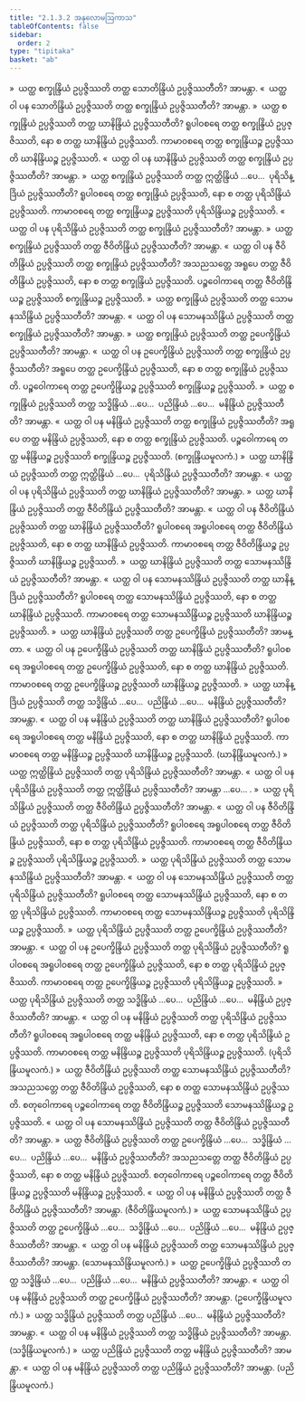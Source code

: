 ```yaml
---
title: "2.1.3.2 အနုလောမဩကာသ"
tableOfContents: false
sidebar:
  order: 2
type: "tipitaka"
basket: "ab"
---
```



<DynamicBreadcrumb />

<Division number="290">

<Paragraph number="2514">
»  ယတ္ထ စက္ခုန္ဒြိယံ ဥပ္ပဇ္ဇိဿတိ တတ္ထ သောတိန္ဒြိယံ ဥပ္ပဇ္ဇိဿတီတိ? အာမန္တာ.
</Paragraph>

<Paragraph number="2515">
«  ယတ္ထ ဝါ ပန သောတိန္ဒြိယံ ဥပ္ပဇ္ဇိဿတိ တတ္ထ စက္ခုန္ဒြိယံ ဥပ္ပဇ္ဇိဿတီတိ? အာမန္တာ.
</Paragraph>

<Paragraph number="2516">
»  ယတ္ထ စက္ခုန္ဒြိယံ ဥပ္ပဇ္ဇိဿတိ တတ္ထ ဃာနိန္ဒြိယံ ဥပ္ပဇ္ဇိဿတီတိ?
</Paragraph>

<Paragraph number="2517">
ရူပါဝစရေ တတ္ထ စက္ခုန္ဒြိယံ ဥပ္ပဇ္ဇိဿတိ, နော စ တတ္ထ ဃာနိန္ဒြိယံ ဥပ္ပဇ္ဇိဿတိ. ကာမာဝစရေ တတ္ထ စက္ခုန္ဒြိယဉ္စ ဥပ္ပဇ္ဇိဿတိ ဃာနိန္ဒြိယဉ္စ ဥပ္ပဇ္ဇိဿတိ.
</Paragraph>

<Paragraph number="2518">
«  ယတ္ထ ဝါ ပန ဃာနိန္ဒြိယံ ဥပ္ပဇ္ဇိဿတိ တတ္ထ စက္ခုန္ဒြိယံ ဥပ္ပဇ္ဇိဿတီတိ? အာမန္တာ.
</Paragraph>

<Paragraph number="2519">
»  ယတ္ထ စက္ခုန္ဒြိယံ ဥပ္ပဇ္ဇိဿတိ တတ္ထ ဣတ္ထိန္ဒြိယံ …ပေ…  ပုရိသိန္ဒြိယံ ဥပ္ပဇ္ဇိဿတီတိ?
</Paragraph>

<Paragraph number="2520">
ရူပါဝစရေ တတ္ထ စက္ခုန္ဒြိယံ ဥပ္ပဇ္ဇိဿတိ, နော စ တတ္ထ ပုရိသိန္ဒြိယံ ဥပ္ပဇ္ဇိဿတိ. ကာမာဝစရေ တတ္ထ စက္ခုန္ဒြိယဉ္စ ဥပ္ပဇ္ဇိဿတိ ပုရိသိန္ဒြိယဉ္စ ဥပ္ပဇ္ဇိဿတိ.
</Paragraph>

<Paragraph number="2521">
«  ယတ္ထ ဝါ ပန ပုရိသိန္ဒြိယံ ဥပ္ပဇ္ဇိဿတိ တတ္ထ စက္ခုန္ဒြိယံ ဥပ္ပဇ္ဇိဿတီတိ? အာမန္တာ.
</Paragraph>

<Paragraph number="2522">
»  ယတ္ထ စက္ခုန္ဒြိယံ ဥပ္ပဇ္ဇိဿတိ တတ္ထ ဇီဝိတိန္ဒြိယံ ဥပ္ပဇ္ဇိဿတီတိ? အာမန္တာ.
</Paragraph>

<Paragraph number="2523">
«  ယတ္ထ ဝါ ပန ဇီဝိတိန္ဒြိယံ ဥပ္ပဇ္ဇိဿတိ တတ္ထ စက္ခုန္ဒြိယံ ဥပ္ပဇ္ဇိဿတီတိ?
</Paragraph>

<Paragraph number="2524">
အသညသတ္တေ အရူပေ တတ္ထ ဇီဝိတိန္ဒြိယံ ဥပ္ပဇ္ဇိဿတိ, နော စ တတ္ထ စက္ခုန္ဒြိယံ ဥပ္ပဇ္ဇိဿတိ. ပဉ္စဝေါကာရေ တတ္ထ ဇီဝိတိန္ဒြိယဉ္စ ဥပ္ပဇ္ဇိဿတိ စက္ခုန္ဒြိယဉ္စ ဥပ္ပဇ္ဇိဿတိ.
</Paragraph>

<Paragraph number="2525">
»  ယတ္ထ စက္ခုန္ဒြိယံ ဥပ္ပဇ္ဇိဿတိ တတ္ထ သောမနဿိန္ဒြိယံ ဥပ္ပဇ္ဇိဿတီတိ? အာမန္တာ.
</Paragraph>

<Paragraph number="2526">
«  ယတ္ထ ဝါ ပန သောမနဿိန္ဒြိယံ ဥပ္ပဇ္ဇိဿတိ တတ္ထ စက္ခုန္ဒြိယံ ဥပ္ပဇ္ဇိဿတီတိ? အာမန္တာ.
</Paragraph>

<Paragraph number="2527">
»  ယတ္ထ စက္ခုန္ဒြိယံ ဥပ္ပဇ္ဇိဿတိ တတ္ထ ဥပေက္ခိန္ဒြိယံ ဥပ္ပဇ္ဇိဿတီတိ? အာမန္တာ.
</Paragraph>

<Paragraph number="2528">
«  ယတ္ထ ဝါ ပန ဥပေက္ခိန္ဒြိယံ ဥပ္ပဇ္ဇိဿတိ တတ္ထ စက္ခုန္ဒြိယံ ဥပ္ပဇ္ဇိဿတီတိ?
</Paragraph>

<Paragraph number="2529">
အရူပေ တတ္ထ ဥပေက္ခိန္ဒြိယံ ဥပ္ပဇ္ဇိဿတိ, နော စ တတ္ထ စက္ခုန္ဒြိယံ ဥပ္ပဇ္ဇိဿတိ. ပဉ္စဝေါကာရေ တတ္ထ ဥပေက္ခိန္ဒြိယဉ္စ ဥပ္ပဇ္ဇိဿတိ စက္ခုန္ဒြိယဉ္စ ဥပ္ပဇ္ဇိဿတိ.
</Paragraph>

<Paragraph number="2530">
»  ယတ္ထ စက္ခုန္ဒြိယံ ဥပ္ပဇ္ဇိဿတိ တတ္ထ သဒ္ဓိန္ဒြိယံ …ပေ…  ပညိန္ဒြိယံ …ပေ…  မနိန္ဒြိယံ ဥပ္ပဇ္ဇိဿတီတိ? အာမန္တာ.
</Paragraph>

<Paragraph number="2531">
«  ယတ္ထ ဝါ ပန မနိန္ဒြိယံ ဥပ္ပဇ္ဇိဿတိ တတ္ထ စက္ခုန္ဒြိယံ ဥပ္ပဇ္ဇိဿတီတိ?
</Paragraph>

<Paragraph number="2532">
အရူပေ တတ္ထ မနိန္ဒြိယံ ဥပ္ပဇ္ဇိဿတိ, နော စ တတ္ထ စက္ခုန္ဒြိယံ ဥပ္ပဇ္ဇိဿတိ. ပဉ္စဝေါကာရေ တတ္ထ မနိန္ဒြိယဉ္စ ဥပ္ပဇ္ဇိဿတိ စက္ခုန္ဒြိယဉ္စ ဥပ္ပဇ္ဇိဿတိ. (စက္ခုန္ဒြိယမူလကံ.)
</Paragraph>

</Division>
<Division number="291">

<Paragraph number="2533">
»  ယတ္ထ ဃာနိန္ဒြိယံ ဥပ္ပဇ္ဇိဿတိ တတ္ထ ဣတ္ထိန္ဒြိယံ …ပေ…  ပုရိသိန္ဒြိယံ ဥပ္ပဇ္ဇိဿတီတိ? အာမန္တာ.
</Paragraph>

<Paragraph number="2534">
«  ယတ္ထ ဝါ ပန ပုရိသိန္ဒြိယံ ဥပ္ပဇ္ဇိဿတိ တတ္ထ ဃာနိန္ဒြိယံ ဥပ္ပဇ္ဇိဿတီတိ? အာမန္တာ.
</Paragraph>

<Paragraph number="2535">
»  ယတ္ထ ဃာနိန္ဒြိယံ ဥပ္ပဇ္ဇိဿတိ တတ္ထ ဇီဝိတိန္ဒြိယံ ဥပ္ပဇ္ဇိဿတီတိ? အာမန္တာ.
</Paragraph>

<Paragraph number="2536">
«  ယတ္ထ ဝါ ပန ဇီဝိတိန္ဒြိယံ ဥပ္ပဇ္ဇိဿတိ တတ္ထ ဃာနိန္ဒြိယံ ဥပ္ပဇ္ဇိဿတီတိ?
</Paragraph>

<Paragraph number="2537">
ရူပါဝစရေ အရူပါဝစရေ တတ္ထ ဇီဝိတိန္ဒြိယံ ဥပ္ပဇ္ဇိဿတိ, နော စ တတ္ထ ဃာနိန္ဒြိယံ ဥပ္ပဇ္ဇိဿတိ. ကာမာဝစရေ တတ္ထ ဇီဝိတိန္ဒြိယဉ္စ ဥပ္ပဇ္ဇိဿတိ ဃာနိန္ဒြိယဉ္စ ဥပ္ပဇ္ဇိဿတိ.
</Paragraph>

<Paragraph number="2538">
»  ယတ္ထ ဃာနိန္ဒြိယံ ဥပ္ပဇ္ဇိဿတိ တတ္ထ သောမနဿိန္ဒြိယံ ဥပ္ပဇ္ဇိဿတီတိ? အာမန္တာ.
</Paragraph>

<Paragraph number="2539">
«  ယတ္ထ ဝါ ပန သောမနဿိန္ဒြိယံ ဥပ္ပဇ္ဇိဿတိ တတ္ထ ဃာနိန္ဒြိယံ ဥပ္ပဇ္ဇိဿတီတိ?
</Paragraph>

<Paragraph number="2540">
ရူပါဝစရေ တတ္ထ သောမနဿိန္ဒြိယံ ဥပ္ပဇ္ဇိဿတိ, နော စ တတ္ထ ဃာနိန္ဒြိယံ ဥပ္ပဇ္ဇိဿတိ. ကာမာဝစရေ တတ္ထ သောမနဿိန္ဒြိယဉ္စ ဥပ္ပဇ္ဇိဿတိ ဃာနိန္ဒြိယဉ္စ ဥပ္ပဇ္ဇိဿတိ.
</Paragraph>

<Paragraph number="2541">
»  ယတ္ထ ဃာနိန္ဒြိယံ ဥပ္ပဇ္ဇိဿတိ တတ္ထ ဥပေက္ခိန္ဒြိယံ ဥပ္ပဇ္ဇိဿတီတိ? အာမန္တာ.
</Paragraph>

<Paragraph number="2542">
«  ယတ္ထ ဝါ ပန ဥပေက္ခိန္ဒြိယံ ဥပ္ပဇ္ဇိဿတိ တတ္ထ ဃာနိန္ဒြိယံ ဥပ္ပဇ္ဇိဿတီတိ?
</Paragraph>

<Paragraph number="2543">
ရူပါဝစရေ အရူပါဝစရေ တတ္ထ ဥပေက္ခိန္ဒြိယံ ဥပ္ပဇ္ဇိဿတိ, နော စ တတ္ထ ဃာနိန္ဒြိယံ ဥပ္ပဇ္ဇိဿတိ. ကာမာဝစရေ တတ္ထ ဥပေက္ခိန္ဒြိယဉ္စ ဥပ္ပဇ္ဇိဿတိ ဃာနိန္ဒြိယဉ္စ ဥပ္ပဇ္ဇိဿတိ.
</Paragraph>

<Paragraph number="2544">
»  ယတ္ထ ဃာနိန္ဒြိယံ ဥပ္ပဇ္ဇိဿတိ တတ္ထ သဒ္ဓိန္ဒြိယံ …ပေ…  ပညိန္ဒြိယံ …ပေ…  မနိန္ဒြိယံ ဥပ္ပဇ္ဇိဿတီတိ? အာမန္တာ.
</Paragraph>

<Paragraph number="2545">
«  ယတ္ထ ဝါ ပန မနိန္ဒြိယံ ဥပ္ပဇ္ဇိဿတိ တတ္ထ ဃာနိန္ဒြိယံ ဥပ္ပဇ္ဇိဿတီတိ?
</Paragraph>

<Paragraph number="2546">
ရူပါဝစရေ အရူပါဝစရေ တတ္ထ မနိန္ဒြိယံ ဥပ္ပဇ္ဇိဿတိ, နော စ တတ္ထ ဃာနိန္ဒြိယံ ဥပ္ပဇ္ဇိဿတိ. ကာမာဝစရေ တတ္ထ မနိန္ဒြိယဉ္စ ဥပ္ပဇ္ဇိဿတိ ဃာနိန္ဒြိယဉ္စ ဥပ္ပဇ္ဇိဿတိ. (ဃာနိန္ဒြိယမူလကံ.)
</Paragraph>

</Division>
<Division number="292">

<Paragraph number="2547">
»  ယတ္ထ ဣတ္ထိန္ဒြိယံ ဥပ္ပဇ္ဇိဿတိ တတ္ထ ပုရိသိန္ဒြိယံ ဥပ္ပဇ္ဇိဿတီတိ? အာမန္တာ.
</Paragraph>

<Paragraph number="2548">
«  ယတ္ထ ဝါ ပန ပုရိသိန္ဒြိယံ ဥပ္ပဇ္ဇိဿတိ တတ္ထ ဣတ္ထိန္ဒြိယံ ဥပ္ပဇ္ဇိဿတီတိ? အာမန္တာ …ပေ… .
</Paragraph>

</Division>
<Division number="293">

<Paragraph number="2549">
»  ယတ္ထ ပုရိသိန္ဒြိယံ ဥပ္ပဇ္ဇိဿတိ တတ္ထ ဇီဝိတိန္ဒြိယံ ဥပ္ပဇ္ဇိဿတီတိ? အာမန္တာ.
</Paragraph>

<Paragraph number="2550">
«  ယတ္ထ ဝါ ပန ဇီဝိတိန္ဒြိယံ ဥပ္ပဇ္ဇိဿတိ တတ္ထ ပုရိသိန္ဒြိယံ ဥပ္ပဇ္ဇိဿတီတိ?
</Paragraph>

<Paragraph number="2551">
ရူပါဝစရေ အရူပါဝစရေ တတ္ထ ဇီဝိတိန္ဒြိယံ ဥပ္ပဇ္ဇိဿတိ, နော စ တတ္ထ ပုရိသိန္ဒြိယံ ဥပ္ပဇ္ဇိဿတိ. ကာမာဝစရေ တတ္ထ ဇီဝိတိန္ဒြိယဉ္စ ဥပ္ပဇ္ဇိဿတိ ပုရိသိန္ဒြိယဉ္စ ဥပ္ပဇ္ဇိဿတိ.
</Paragraph>

<Paragraph number="2552">
»  ယတ္ထ ပုရိသိန္ဒြိယံ ဥပ္ပဇ္ဇိဿတိ တတ္ထ သောမနဿိန္ဒြိယံ ဥပ္ပဇ္ဇိဿတီတိ? အာမန္တာ.
</Paragraph>

<Paragraph number="2553">
«  ယတ္ထ ဝါ ပန သောမနဿိန္ဒြိယံ ဥပ္ပဇ္ဇိဿတိ တတ္ထ ပုရိသိန္ဒြိယံ ဥပ္ပဇ္ဇိဿတီတိ?
</Paragraph>

<Paragraph number="2554">
ရူပါဝစရေ တတ္ထ သောမနဿိန္ဒြိယံ ဥပ္ပဇ္ဇိဿတိ, နော စ တတ္ထ ပုရိသိန္ဒြိယံ ဥပ္ပဇ္ဇိဿတိ. ကာမာဝစရေ တတ္ထ သောမနဿိန္ဒြိယဉ္စ ဥပ္ပဇ္ဇိဿတိ ပုရိသိန္ဒြိယဉ္စ ဥပ္ပဇ္ဇိဿတိ.
</Paragraph>

<Paragraph number="2555">
»  ယတ္ထ ပုရိသိန္ဒြိယံ ဥပ္ပဇ္ဇိဿတိ တတ္ထ ဥပေက္ခိန္ဒြိယံ ဥပ္ပဇ္ဇိဿတီတိ? အာမန္တာ.
</Paragraph>

<Paragraph number="2556">
«  ယတ္ထ ဝါ ပန ဥပေက္ခိန္ဒြိယံ ဥပ္ပဇ္ဇိဿတိ တတ္ထ ပုရိသိန္ဒြိယံ ဥပ္ပဇ္ဇိဿတီတိ?
</Paragraph>

<Paragraph number="2557">
ရူပါဝစရေ အရူပါဝစရေ တတ္ထ ဥပေက္ခိန္ဒြိယံ ဥပ္ပဇ္ဇိဿတိ, နော စ တတ္ထ ပုရိသိန္ဒြိယံ ဥပ္ပဇ္ဇိဿတိ. ကာမာဝစရေ တတ္ထ ဥပေက္ခိန္ဒြိယဉ္စ ဥပ္ပဇ္ဇိဿတိ ပုရိသိန္ဒြိယဉ္စ ဥပ္ပဇ္ဇိဿတိ.
</Paragraph>

<Paragraph number="2558">
»  ယတ္ထ ပုရိသိန္ဒြိယံ ဥပ္ပဇ္ဇိဿတိ တတ္ထ သဒ္ဓိန္ဒြိယံ …ပေ…  ပညိန္ဒြိယံ …ပေ…  မနိန္ဒြိယံ ဥပ္ပဇ္ဇိဿတီတိ? အာမန္တာ.
</Paragraph>

<Paragraph number="2559">
«  ယတ္ထ ဝါ ပန မနိန္ဒြိယံ ဥပ္ပဇ္ဇိဿတိ တတ္ထ ပုရိသိန္ဒြိယံ ဥပ္ပဇ္ဇိဿတီတိ?
</Paragraph>

<Paragraph number="2560">
ရူပါဝစရေ အရူပါဝစရေ တတ္ထ မနိန္ဒြိယံ ဥပ္ပဇ္ဇိဿတိ, နော စ တတ္ထ ပုရိသိန္ဒြိယံ ဥပ္ပဇ္ဇိဿတိ. ကာမာဝစရေ တတ္ထ မနိန္ဒြိယဉ္စ ဥပ္ပဇ္ဇိဿတိ ပုရိသိန္ဒြိယဉ္စ ဥပ္ပဇ္ဇိဿတိ. (ပုရိသိန္ဒြိယမူလကံ.)
</Paragraph>

</Division>
<Division number="294">

<Paragraph number="2561">
»  ယတ္ထ ဇီဝိတိန္ဒြိယံ ဥပ္ပဇ္ဇိဿတိ တတ္ထ သောမနဿိန္ဒြိယံ ဥပ္ပဇ္ဇိဿတီတိ?
</Paragraph>

<Paragraph number="2562">
အသညသတ္တေ တတ္ထ ဇီဝိတိန္ဒြိယံ ဥပ္ပဇ္ဇိဿတိ, နော စ တတ္ထ သောမနဿိန္ဒြိယံ ဥပ္ပဇ္ဇိဿတိ. စတုဝေါကာရေ ပဉ္စဝေါကာရေ တတ္ထ ဇီဝိတိန္ဒြိယဉ္စ ဥပ္ပဇ္ဇိဿတိ သောမနဿိန္ဒြိယဉ္စ ဥပ္ပဇ္ဇိဿတိ.
</Paragraph>

<Paragraph number="2563">
«  ယတ္ထ ဝါ ပန သောမနဿိန္ဒြိယံ ဥပ္ပဇ္ဇိဿတိ တတ္ထ ဇီဝိတိန္ဒြိယံ ဥပ္ပဇ္ဇိဿတီတိ? အာမန္တာ.
</Paragraph>

<Paragraph number="2564">
»  ယတ္ထ ဇီဝိတိန္ဒြိယံ ဥပ္ပဇ္ဇိဿတိ တတ္ထ ဥပေက္ခိန္ဒြိယံ …ပေ…  သဒ္ဓိန္ဒြိယံ …ပေ…  ပညိန္ဒြိယံ …ပေ…  မနိန္ဒြိယံ ဥပ္ပဇ္ဇိဿတီတိ?
</Paragraph>

<Paragraph number="2565">
အသညသတ္တေ တတ္ထ ဇီဝိတိန္ဒြိယံ ဥပ္ပဇ္ဇိဿတိ, နော စ တတ္ထ မနိန္ဒြိယံ ဥပ္ပဇ္ဇိဿတိ. စတုဝေါကာရေ ပဉ္စဝေါကာရေ တတ္ထ ဇီဝိတိန္ဒြိယဉ္စ ဥပ္ပဇ္ဇိဿတိ မနိန္ဒြိယဉ္စ ဥပ္ပဇ္ဇိဿတိ.
</Paragraph>

<Paragraph number="2566">
«  ယတ္ထ ဝါ ပန မနိန္ဒြိယံ ဥပ္ပဇ္ဇိဿတိ တတ္ထ ဇီဝိတိန္ဒြိယံ ဥပ္ပဇ္ဇိဿတီတိ? အာမန္တာ. (ဇီဝိတိန္ဒြိယမူလကံ.)
</Paragraph>

</Division>
<Division number="295">

<Paragraph number="2567">
»  ယတ္ထ သောမနဿိန္ဒြိယံ ဥပ္ပဇ္ဇိဿတိ တတ္ထ ဥပေက္ခိန္ဒြိယံ …ပေ…  သဒ္ဓိန္ဒြိယံ …ပေ…  ပညိန္ဒြိယံ …ပေ…  မနိန္ဒြိယံ ဥပ္ပဇ္ဇိဿတီတိ? အာမန္တာ.
</Paragraph>

<Paragraph number="2568">
«  ယတ္ထ ဝါ ပန မနိန္ဒြိယံ ဥပ္ပဇ္ဇိဿတိ တတ္ထ သောမနဿိန္ဒြိယံ ဥပ္ပဇ္ဇိဿတီတိ? အာမန္တာ. (သောမနဿိန္ဒြိယမူလကံ.)
</Paragraph>

</Division>
<Division number="296">

<Paragraph number="2569">
»  ယတ္ထ ဥပေက္ခိန္ဒြိယံ ဥပ္ပဇ္ဇိဿတိ တတ္ထ သဒ္ဓိန္ဒြိယံ …ပေ…  ပညိန္ဒြိယံ …ပေ…  မနိန္ဒြိယံ ဥပ္ပဇ္ဇိဿတီတိ? အာမန္တာ.
</Paragraph>

<Paragraph number="2570">
«  ယတ္ထ ဝါ ပန မနိန္ဒြိယံ ဥပ္ပဇ္ဇိဿတိ တတ္ထ ဥပေက္ခိန္ဒြိယံ ဥပ္ပဇ္ဇိဿတီတိ? အာမန္တာ. (ဥပေက္ခိန္ဒြိယမူလကံ.)
</Paragraph>

</Division>
<Division number="297">

<Paragraph number="2571">
»  ယတ္ထ သဒ္ဓိန္ဒြိယံ ဥပ္ပဇ္ဇိဿတိ တတ္ထ ပညိန္ဒြိယံ …ပေ…  မနိန္ဒြိယံ ဥပ္ပဇ္ဇိဿတီတိ? အာမန္တာ.
</Paragraph>

<Paragraph number="2572">
«  ယတ္ထ ဝါ ပန မနိန္ဒြိယံ ဥပ္ပဇ္ဇိဿတိ တတ္ထ သဒ္ဓိန္ဒြိယံ ဥပ္ပဇ္ဇိဿတီတိ? အာမန္တာ. (သဒ္ဓိန္ဒြိယမူလကံ.)
</Paragraph>

</Division>
<Division number="298">

<Paragraph number="2573">
»  ယတ္ထ ပညိန္ဒြိယံ ဥပ္ပဇ္ဇိဿတိ တတ္ထ မနိန္ဒြိယံ ဥပ္ပဇ္ဇိဿတီတိ? အာမန္တာ.
</Paragraph>

<Paragraph number="2574">
«  ယတ္ထ ဝါ ပန မနိန္ဒြိယံ ဥပ္ပဇ္ဇိဿတိ တတ္ထ ပညိန္ဒြိယံ ဥပ္ပဇ္ဇိဿတီတိ? အာမန္တာ. (ပညိန္ဒြိယမူလကံ.)
</Paragraph>
</Division>